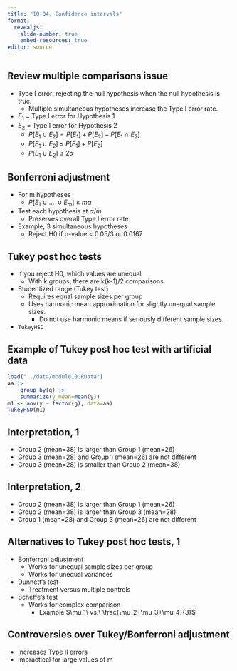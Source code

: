 ```yaml
---
title: "10-04, Confidence intervals"
format: 
  revealjs:
    slide-number: true
    embed-resources: true
editor: source
---
```


## Review multiple comparisons issue

-   Type I error: rejecting the null hypothesis when the null hypothesis is true.
    -   Multiple simultaneous hypotheses increase the Type I error rate.
-   $E_1$ = Type I error for Hypothesis 1
-   $E_2$ = Type I error for Hypothesis 2
    -   $P[E_1\ \cup\ E_2]=P[E_1]+P[E_2]-P[E_1\ \cap\ E_2]$
    -   $P[E_1\ \cup\ E_2]\ \le\ P[E_1]+P[E_2]$
    -   $P[E_1\ \cup\ E_2]\ \le\ 2 \alpha$

## Bonferroni adjustment

-   For m hypotheses
    -   $P[E_1\ \cup\ ...\ \cup E_m]\ \le\ m \alpha$
-   Test each hypothesis at $\alpha/m$
    -   Preserves overall Type I error rate
-   Example, 3 simultaneous hypotheses
    -   Reject H0 if p-value \< 0.05/3 or 0.0167

## Tukey post hoc tests

-   If you reject H0, which values are unequal
    -   With k groups, there are k(k-1)/2 comparisons
-   Studentized range (Tukey test)
    -   Requires equal sample sizes per group
    -   Uses harmonic mean approximation for slightly unequal sample sizes.
        -   Do not use harmonic means if seriously different sample sizes.
-   `TukeyHSD`

## Example of Tukey post hoc test with artificial data

```r
load("../data/module10.RData")
aa |>
	group_by(g) |>
	summarize(y_mean=mean(y))
m1 <- aov(y ~ factor(g), data=aa)
TukeyHSD(m1)
```

## Interpretation, 1

-   Group 2 (mean=38) is larger than Group 1 (mean=26)
-   Group 3 (mean=28) and Group 1 (mean=26) are not different
-   Group 3 (mean=28) is smaller than Group 2 (mean=38)

## Interpretation, 2

-   Group 2 (mean=38) is larger than Group 1 (mean=26)
-   Group 2 (mean=38) is larger than Group 3 (mean=28)
-   Group 1 (mean=28) and Group 3 (mean=26) are not different

## Alternatives to Tukey post hoc tests, 1

-   Bonferroni adjustment
    -   Works for unequal sample sizes per group
    -   Works for unequal variances
-   Dunnett's test
    -   Treatment versus multiple controls
-   Scheffe's test
    -   Works for complex comparison
        -   Example $\mu_1\ vs.\ \frac{\mu_2+\mu_3+\mu_4}{3}$

## Controversies over Tukey/Bonferroni adjustment

-   Increases Type II errors
-   Impractical for large values of m

